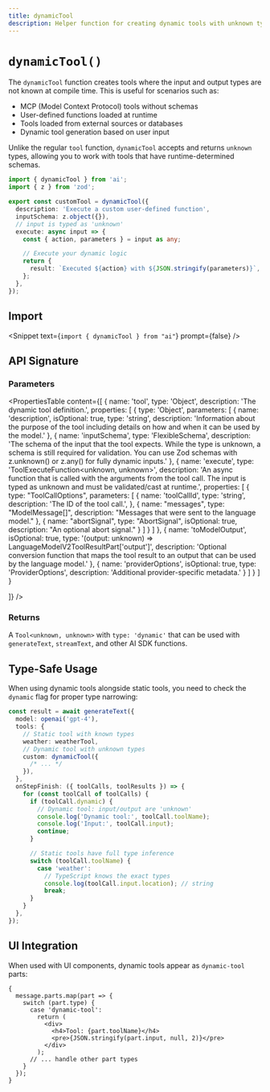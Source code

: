 ```yaml
---
title: dynamicTool
description: Helper function for creating dynamic tools with unknown types
---
```


# `dynamicTool()`

The `dynamicTool` function creates tools where the input and output types are not known at compile time. This is useful for scenarios such as:

- MCP (Model Context Protocol) tools without schemas
- User-defined functions loaded at runtime
- Tools loaded from external sources or databases
- Dynamic tool generation based on user input

Unlike the regular `tool` function, `dynamicTool` accepts and returns `unknown` types, allowing you to work with tools that have runtime-determined schemas.

```ts highlight={"1,4,9,10,11"}
import { dynamicTool } from 'ai';
import { z } from 'zod';

export const customTool = dynamicTool({
  description: 'Execute a custom user-defined function',
  inputSchema: z.object({}),
  // input is typed as 'unknown'
  execute: async input => {
    const { action, parameters } = input as any;

    // Execute your dynamic logic
    return {
      result: `Executed ${action} with ${JSON.stringify(parameters)}`,
    };
  },
});
```

## Import

<Snippet text={`import { dynamicTool } from "ai"`} prompt={false} />

## API Signature

### Parameters

<PropertiesTable
  content={[
    {
      name: 'tool',
      type: 'Object',
      description: 'The dynamic tool definition.',
      properties: [
        {
          type: 'Object',
          parameters: [
            {
              name: 'description',
              isOptional: true,
              type: 'string',
              description:
                'Information about the purpose of the tool including details on how and when it can be used by the model.'
            },
            {
              name: 'inputSchema',
              type: 'FlexibleSchema<unknown>',
              description:
                'The schema of the input that the tool expects. While the type is unknown, a schema is still required for validation. You can use Zod schemas with z.unknown() or z.any() for fully dynamic inputs.'
            },
            {
              name: 'execute',
              type: 'ToolExecuteFunction<unknown, unknown>',
              description:
                'An async function that is called with the arguments from the tool call. The input is typed as unknown and must be validated/cast at runtime.',
                properties: [
                  {
                    type: "ToolCallOptions",
                    parameters: [
                      {
                      name: 'toolCallId',
                      type: 'string',
                      description: 'The ID of the tool call.',
                    },
                    {
                        name: "messages",
                        type: "ModelMessage[]",
                        description: "Messages that were sent to the language model."
                      },
                      {
                        name: "abortSignal",
                        type: "AbortSignal",
                        isOptional: true,
                        description: "An optional abort signal."
                      }
                    ]
                  }
                ]
            },
            {
              name: 'toModelOutput',
              isOptional: true,
              type: '(output: unknown) => LanguageModelV2ToolResultPart[\'output\']',
              description: 'Optional conversion function that maps the tool result to an output that can be used by the language model.'
            },
            {
              name: 'providerOptions',
              isOptional: true,
              type: 'ProviderOptions',
              description: 'Additional provider-specific metadata.'
            }
          ]
        }
      ]
    }

]}
/>

### Returns

A `Tool<unknown, unknown>` with `type: 'dynamic'` that can be used with `generateText`, `streamText`, and other AI SDK functions.

## Type-Safe Usage

When using dynamic tools alongside static tools, you need to check the `dynamic` flag for proper type narrowing:

```ts
const result = await generateText({
  model: openai('gpt-4'),
  tools: {
    // Static tool with known types
    weather: weatherTool,
    // Dynamic tool with unknown types
    custom: dynamicTool({
      /* ... */
    }),
  },
  onStepFinish: ({ toolCalls, toolResults }) => {
    for (const toolCall of toolCalls) {
      if (toolCall.dynamic) {
        // Dynamic tool: input/output are 'unknown'
        console.log('Dynamic tool:', toolCall.toolName);
        console.log('Input:', toolCall.input);
        continue;
      }

      // Static tools have full type inference
      switch (toolCall.toolName) {
        case 'weather':
          // TypeScript knows the exact types
          console.log(toolCall.input.location); // string
          break;
      }
    }
  },
});
```

## UI Integration

When used with UI components, dynamic tools appear as `dynamic-tool` parts:

```tsx
{
  message.parts.map(part => {
    switch (part.type) {
      case 'dynamic-tool':
        return (
          <div>
            <h4>Tool: {part.toolName}</h4>
            <pre>{JSON.stringify(part.input, null, 2)}</pre>
          </div>
        );
      // ... handle other part types
    }
  });
}
```
